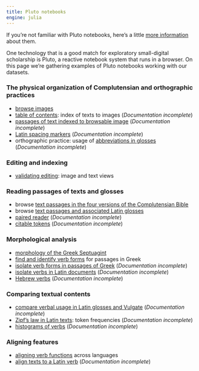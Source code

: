 ```yaml
---
title: Pluto notebooks
engine: julia
---
```


:::{.callout-note title="Pluto"}
If you're not familiar with Pluto notebooks, here's a little  [more information](./pluto-about/) about them.
:::


One technology that is a good match for exploratory small-digital scholarship is Pluto, a reactive notebook system that runs in a browser. On this page we're gathering examples of Pluto notebooks working with our datasets.


### The physical organization of Complutensian and orthographic practices

- [browse images](./imagebrowsing/)
- [table of contents](./toc/): index of texts to images (*Documentation incomplete*) 
- [passages of text indexed to browsable image](./passage-plus-image/)  (*Documentation incomplete*)
- [Latin spacing markers](./spacing-markers-latin/) (*Documentation incomplete*)
- orthographic practice: usage of [abbreviations in glosses](./abbreviations/) (*Documentation incomplete*)


### Editing and indexing

- [validating editing](./validation/): image and text views



### Reading passages of texts and glosses

- browse [text passages in the four versions of the Complutensian Bible](./alignedpassages/)
- browse [text passages and associated Latin glosses](./aligned-with-glosses/)
- [paired reader](./paired-reader/) (*Documentation incomplete*)
- [citable tokens](./citable-tokens/) (*Documentation incomplete*)


### Morphological analysis


- [morphology of the Greek Septuagint](./greek-morphology/)
- [find and identify verb forms](./greek-verbs/) for passages in Greek
- [isolate verb forms in passages of Greek](./isolate-verbs-greek/) (*Documentation incomplete*)
- [isolate verbs in Latin documents](./isolateverbs/) (*Documentation incomplete*)
- [Hebrew verbs](./hebrew-verbs/) (*Documentation incomplete*)

### Comparing  textual contents

- [compare verbal usage in Latin glosses and Vulgate](./glossing-vocab/)  (*Documentation incomplete*)
- [Zipf's law in Latin texts](./zipf-latin/): token frequencies (*Documentation incomplete*)
- [histograms of verbs](./verbhisto/) (*Documentation incomplete*)


### Aligning features

- [aligning verb functions](./align-verbs-multilingual/) across languages
- [align texts to a Latin verb](./align-verbs-to-latin/) (*Documentation incomplete*)

